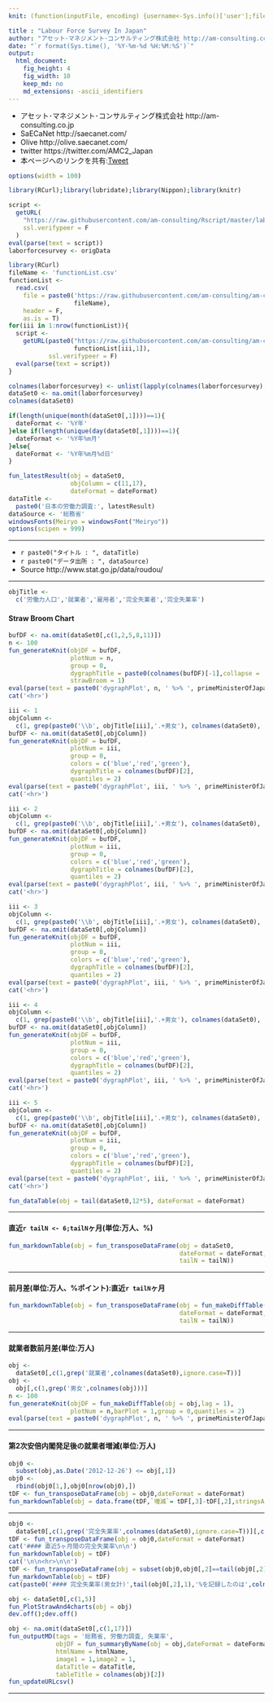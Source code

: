 ```yaml
---
knit: (function(inputFile, encoding) {username<-Sys.info()['user'];fileName<-'defaultPath.csv';pathToFile <-paste0('C:/Users/', username,'/Desktop/pathToCSV/');setwd(pathToFile);buf0<-read.csv(fileName,header = F,skip = 0,stringsAsFactor = F,check.names = F,fileEncoding = 'utf-8');timeStamp<-format(Sys.time(),'%Y%m%d%H%M%S');htmlName<-'LabourForceSurveyInJapan';rmarkdown::render(inputFile, encoding = encoding, output_file = paste0('C:/Users/',username,buf0[2,1],'charts/','am-consulting.co.jp-',htmlName,'.html')) })

title : "Labour Force Survey In Japan"
author: "アセット･マネジメント･コンサルティング株式会社 http://am-consulting.co.jp"
date: "`r format(Sys.time(), '%Y-%m-%d %H:%M:%S')`"
output: 
  html_document:
    fig_height: 4
    fig_width: 10
    keep_md: no
    md_extensions: -ascii_identifiers 
---
```

<link href="http://knowledgevault.saecanet.com/components/rmarkdown-html.css" rel="stylesheet">
<script src="http://knowledgevault.saecanet.com/components/JavascriptCode.js"></script>
<style>.main-container {max-width : 1000px;}</style>

- アセット･マネジメント･コンサルティング株式会社 http://am-consulting.co.jp
- SaECaNet http://saecanet.com/
- Olive http://olive.saecanet.com/
- twitter https://twitter.com/AMC2_Japan
- 本ページへのリンクを共有:<a href="https://twitter.com/share" class="twitter-share-button" data-via="AMC2_Japan" data-size="large">Tweet</a> <script>!function(d,s,id){var js,fjs=d.getElementsByTagName(s)[0],p=/^http:/.test(d.location)?'http':'https';if(!d.getElementById(id)){js=d.createElement(s);js.id=id;js.src=p+'://platform.twitter.com/widgets.js';fjs.parentNode.insertBefore(js,fjs);}}(document, 'script', 'twitter-wjs');</script>

```r
options(width = 100)
```

```r
library(RCurl);library(lubridate);library(Nippon);library(knitr)
```

```r
script <-
  getURL(
    "https://raw.githubusercontent.com/am-consulting/Rscript/master/laborForceSurveyofJapan.r",
    ssl.verifypeer = F
  )
eval(parse(text = script))
laborforcesurvey <- origData
```

```r
library(RCurl)
fileName <- 'functionList.csv'
functionList <-
  read.csv(
    file = paste0('https://raw.githubusercontent.com/am-consulting/am-consulting.github.io/master/csv/',
                  fileName),
    header = F,
    as.is = T)
for(iii in 1:nrow(functionList)){
  script <- 
    getURL(paste0("https://raw.githubusercontent.com/am-consulting/am-consulting.github.io/master/", 
                  functionList[iii,1]),
           ssl.verifypeer = F)
  eval(parse(text = script))
}
```

```r
colnames(laborforcesurvey) <- unlist(lapply(colnames(laborforcesurvey),zen2han))
dataSet0 <- na.omit(laborforcesurvey)
colnames(dataSet0)
```

```r
if(length(unique(month(dataSet0[,1])))==1){
  dateFormat <- '%Y年'
}else if(length(unique(day(dataSet0[,1])))==1){
  dateFormat <- '%Y年%m月'
}else{
  dateFormat <- '%Y年%m月%d日'
}
```

```r
fun_latestResult(obj = dataSet0,
                 objColumn = c(11,17),
                 dateFormat = dateFormat)
dataTitle <- 
  paste0('日本の労働力調査:', latestResult)
dataSource <- '総務省'
windowsFonts(Meiryo = windowsFont("Meiryo"))
options(scipen = 999)
```

***

- `r paste0("タイトル : ", dataTitle)`
- `r paste0("データ出所 : ", dataSource)`
- Source http://www.stat.go.jp/data/roudou/

***

```r
objTitle <- 
  c('労働力人口','就業者','雇用者','完全失業者','完全失業率')
```

#### Straw Broom Chart

```r
bufDF <- na.omit(dataSet0[,c(1,2,5,8,11)])
n <- 100
fun_generateKnit(objDF = bufDF, 
                 plotNum = n, 
                 group = 0, 
                 dygraphTitle = paste0(colnames(bufDF)[-1],collapse = '×'),
                 strawBroom = 1)
eval(parse(text = paste0('dygraphPlot', n, ' %>% ', primeMinisterOfJapan_dygraph)))
cat('<hr>')

```

```r
iii <- 1
objColumn <- 
  c(1, grep(paste0('\\b', objTitle[iii],'.+男女'), colnames(dataSet0), ignore.case = T))
bufDF <- na.omit(dataSet0[,objColumn])
fun_generateKnit(objDF = bufDF, 
                 plotNum = iii, 
                 group = 0, 
                 colors = c('blue','red','green'), 
                 dygraphTitle = colnames(bufDF)[2],
                 quantiles = 2)
eval(parse(text = paste0('dygraphPlot', iii, ' %>% ', primeMinisterOfJapan_dygraph)))
cat('<hr>')
```

```r
iii <- 2
objColumn <- 
  c(1, grep(paste0('\\b', objTitle[iii],'.+男女'), colnames(dataSet0), ignore.case = T))
bufDF <- na.omit(dataSet0[,objColumn])
fun_generateKnit(objDF = bufDF, 
                 plotNum = iii, 
                 group = 0, 
                 colors = c('blue','red','green'), 
                 dygraphTitle = colnames(bufDF)[2],
                 quantiles = 2)
eval(parse(text = paste0('dygraphPlot', iii, ' %>% ', primeMinisterOfJapan_dygraph)))
cat('<hr>')
```

```r
iii <- 3
objColumn <- 
  c(1, grep(paste0('\\b', objTitle[iii],'.+男女'), colnames(dataSet0), ignore.case = T))
bufDF <- na.omit(dataSet0[,objColumn])
fun_generateKnit(objDF = bufDF, 
                 plotNum = iii, 
                 group = 0, 
                 colors = c('blue','red','green'), 
                 dygraphTitle = colnames(bufDF)[2],
                 quantiles = 2)
eval(parse(text = paste0('dygraphPlot', iii, ' %>% ', primeMinisterOfJapan_dygraph)))
cat('<hr>')
```

```r
iii <- 4
objColumn <- 
  c(1, grep(paste0('\\b', objTitle[iii],'.+男女'), colnames(dataSet0), ignore.case = T))
bufDF <- na.omit(dataSet0[,objColumn])
fun_generateKnit(objDF = bufDF, 
                 plotNum = iii, 
                 group = 0, 
                 colors = c('blue','red','green'), 
                 dygraphTitle = colnames(bufDF)[2],
                 quantiles = 2)
eval(parse(text = paste0('dygraphPlot', iii, ' %>% ', primeMinisterOfJapan_dygraph)))
cat('<hr>')
```

```r
iii <- 5
objColumn <- 
  c(1, grep(paste0('\\b', objTitle[iii],'.+男女'), colnames(dataSet0), ignore.case = T))
bufDF <- na.omit(dataSet0[,objColumn])
fun_generateKnit(objDF = bufDF, 
                 plotNum = iii, 
                 group = 0, 
                 colors = c('blue','red','green'), 
                 dygraphTitle = colnames(bufDF)[2],
                 quantiles = 2)
eval(parse(text = paste0('dygraphPlot', iii, ' %>% ', primeMinisterOfJapan_dygraph)))
cat('<hr>')
```

```r
fun_dataTable(obj = tail(dataSet0,12*5), dateFormat = dateFormat)
```

***
#### 直近`r tailN <- 6;tailN`ヶ月(単位:万人、%)

```r
fun_markdownTable(obj = fun_transposeDataFrame(obj = dataSet0,
                                               dateFormat = dateFormat,
                                               tailN = tailN))
```

***
#### 前月差(単位:万人、%ポイント):直近`r tailN`ヶ月

```r
fun_markdownTable(obj = fun_transposeDataFrame(obj = fun_makeDiffTable(obj = dataSet0),
                                               dateFormat = dateFormat,
                                               tailN = tailN))
```

***
#### 就業者数前月差(単位:万人)

```r
obj <- 
  dataSet0[,c(1,grep('就業者',colnames(dataSet0),ignore.case=T))]
obj <- 
  obj[,c(1,grep('男女',colnames(obj)))]
n <- 100
fun_generateKnit(objDF = fun_makeDiffTable(obj = obj,lag = 1),
                 plotNum = n,barPlot = 1,group = 0,quantiles = 2)
eval(parse(text = paste0('dygraphPlot', n, ' %>% ', primeMinisterOfJapan_dygraph)))
```

***
#### 第2次安倍内閣発足後の就業者増減(単位:万人)

```r
obj0 <- 
  subset(obj,as.Date('2012-12-26') <= obj[,1])
obj0 <-
  rbind(obj0[1,],obj0[nrow(obj0),])
tDF <- fun_transposeDataFrame(obj = obj0,dateFormat = dateFormat)
fun_markdownTable(obj = data.frame(tDF,`増減`= tDF[,3]-tDF[,2],stringsAsFactors = F,check.names = F))
```

***

```r
obj0 <- 
  dataSet0[,c(1,grep('完全失業率',colnames(dataSet0),ignore.case=T))][,c(1,2)]
tDF <- fun_transposeDataFrame(obj = obj0,dateFormat = dateFormat)
cat('#### 直近5ヶ月間の完全失業率\n\n')
fun_markdownTable(obj = tDF)
cat('\n\n<hr>\n\n')
tDF <- fun_transposeDataFrame(obj = subset(obj0,obj0[,2]==tail(obj0[,2],1)),tailN = 2,dateFormat = dateFormat)
fun_markdownTable(obj = tDF)
cat(paste0('#### 完全失業率(男女計)',tail(obj0[,2],1),'%を記録したのは',colnames(tDF)[2],'以来'))
```

```r
obj <- dataSet0[,c(1,5)]
fun_PlotStrawAnd4charts(obj = obj)
dev.off();dev.off()
```

```r
obj <- na.omit(dataSet0[,c(1,17)])
fun_outputMD(tags = '総務省, 労働力調査, 失業率',
             objDF = fun_summaryByName(obj = obj,dateFormat = dateFormat),
             htmlName = htmlName,
             image1 = 1,image2 = 1,
             dataTitle = dataTitle,
             tableTitle = colnames(obj)[2])
fun_updateURLcsv()
```

***
<script>MakeNegative();</script>
<script>
  (function(i,s,o,g,r,a,m){i['GoogleAnalyticsObject']=r;i[r]=i[r]||function(){
  (i[r].q=i[r].q||[]).push(arguments)},i[r].l=1*new Date();a=s.createElement(o),
  m=s.getElementsByTagName(o)[0];a.async=1;a.src=g;m.parentNode.insertBefore(a,m)
  })(window,document,'script','https://www.google-analytics.com/analytics.js','ga');

  ga('create', 'UA-3077339-5', 'auto');
  ga('send', 'pageview');

</script>
